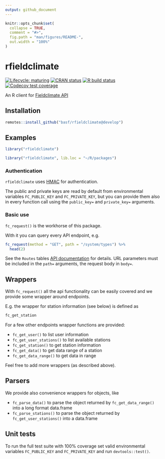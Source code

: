 ```yaml
---
output: github_document
---
```


<!-- README.md is generated from README.Rmd. Please edit that file -->

```r
knitr::opts_chunk$set(
  collapse = TRUE,
  comment = "#>",
  fig.path = "man/figures/README-",
  out.width = "100%"
)
```

# rfieldclimate

<!-- badges: start -->
[![Lifecycle: maturing](https://img.shields.io/badge/lifecycle-maturing-blue.svg)](https://www.tidyverse.org/lifecycle/#maturing)
[![CRAN status](https://www.r-pkg.org/badges/version/rfieldclimate)](https://CRAN.R-project.org/package=rfieldclimate)
[![R build status](https://github.com/basf/rfieldclimate/workflows/R-CMD-check/badge.svg)](https://github.com/basf/rfieldclimate/actions)
[![Codecov test coverage](https://codecov.io/gh/basf/rfieldclimate/branch/master/graph/badge.svg?token=3OZ8Y9VVWN)](https://codecov.io/gh/basf/rfieldclimate?branch=master)
<!-- badges: end -->

An R client for [Fieldclimate API](https://api.fieldclimate.com/v2/docs/)

## Installation

```r
remotes::install_github("basf/rfieldclimate@develop")
```

## Examples

```r
library("rfieldclimate")
```

```r
library("rfieldclimate", lib.loc = "~/R/packages")
```


### Authentication

`rfieldclimate` uses [HMAC](https://api.fieldclimate.com/v2/docs/#authentication-hmac) for authentication.

The public and private keys are read by default from environmental variables
`FC_PUBLIC_KEY` and `FC_PRIVATE_KEY`, but you can provide them also in every function call
using the `public_key=` and `private_key=` arguments.


### Basic use

`fc_request()` is the workhorse of this package. 

With it you can query every API endpoint, e.g.

```r
fc_request(method = "GET", path = "/system/types") %>%
  head(2)
```
See the `Routes` tables [API documentation](https://api.fieldclimate.com/v2/docs/#system) for details.
URL parameters must be included in the `path=` arguments, the request body in `body=`.


## Wrappers

With `fc_request()` all the api functionality can be easily covered and we provide some wrapper around endpoints.

E.g. the wrapper for station information (see below) is defined as


```r
fc_get_station
```



For a few other endpoints wrapper functions are provided: 

* `fc_get_user()` to list user information
* `fc_get_user_stations()` to list available stations
* `fc_get_station()` to get station information
* `fc_get_data()` to get data range of a station
* `fc_get_data_range()` to get data in range

Feel free to add more wrappers (as described above).

## Parsers

We provide also convenience wrappers for objects, like

* `fc_parse_data()` to parse the object returned by `fc_get_data_range()` into a
  long format data.frame
* `fc_parse_stations()` to parse the object returned by `fc_get_user_stations()` 
  into a data.frame

## Unit tests

To run the full test suite with 100% coverage set valid environmental variables
`FC_PUBLIC_KEY` and `FC_PRIVATE_KEY` and run `devtools::test()`.
